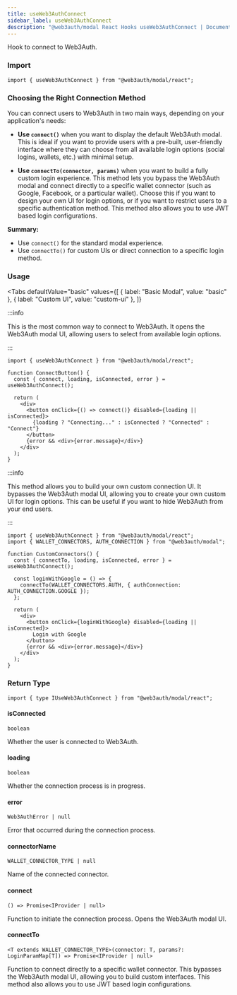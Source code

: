 ```yaml
---
title: useWeb3AuthConnect
sidebar_label: useWeb3AuthConnect
description: "@web3auth/modal React Hooks useWeb3AuthConnect | Documentation - Web3Auth"
---
```



Hook to connect to Web3Auth.

### Import

```tsx
import { useWeb3AuthConnect } from "@web3auth/modal/react";
```

### Choosing the Right Connection Method

You can connect users to Web3Auth in two main ways, depending on your application's needs:

- **Use `connect()`** when you want to display the default Web3Auth modal. This is ideal if you want
  to provide users with a pre-built, user-friendly interface where they can choose from all
  available login options (social logins, wallets, etc.) with minimal setup.

- **Use `connectTo(connector, params)`** when you want to build a fully custom login experience.
  This method lets you bypass the Web3Auth modal and connect directly to a specific wallet connector
  (such as Google, Facebook, or a particular wallet). Choose this if you want to design your own UI
  for login options, or if you want to restrict users to a specific authentication method. This
  method also allows you to use JWT based login configurations.

**Summary:**

- Use `connect()` for the standard modal experience.
- Use `connectTo()` for custom UIs or direct connection to a specific login method.

### Usage

<Tabs
  defaultValue="basic"
  values={[
    { label: "Basic Modal", value: "basic" },
    { label: "Custom UI", value: "custom-ui" },
  ]}
>

<TabItem value="basic">

:::info

This is the most common way to connect to Web3Auth. It opens the Web3Auth modal UI, allowing users
to select from available login options.

:::

```tsx
import { useWeb3AuthConnect } from "@web3auth/modal/react";

function ConnectButton() {
  const { connect, loading, isConnected, error } = useWeb3AuthConnect();

  return (
    <div>
      <button onClick={() => connect()} disabled={loading || isConnected}>
        {loading ? "Connecting..." : isConnected ? "Connected" : "Connect"}
      </button>
      {error && <div>{error.message}</div>}
    </div>
  );
}
```

</TabItem>

<TabItem value="custom-ui">

:::info

This method allows you to build your own custom connection UI. It bypasses the Web3Auth modal UI,
allowing you to create your own custom UI for login options. This can be useful if you want to hide
Web3Auth from your end users.

:::

```tsx
import { useWeb3AuthConnect } from "@web3auth/modal/react";
import { WALLET_CONNECTORS, AUTH_CONNECTION } from "@web3auth/modal";

function CustomConnectors() {
  const { connectTo, loading, isConnected, error } = useWeb3AuthConnect();

  const loginWithGoogle = () => {
    connectTo(WALLET_CONNECTORS.AUTH, { authConnection: AUTH_CONNECTION.GOOGLE });
  };

  return (
    <div>
      <button onClick={loginWithGoogle} disabled={loading || isConnected}>
        Login with Google
      </button>
      {error && <div>{error.message}</div>}
    </div>
  );
}
```

</TabItem>

</Tabs>

### Return Type

```tsx
import { type IUseWeb3AuthConnect } from "@web3auth/modal/react";
```

#### isConnected

`boolean`

Whether the user is connected to Web3Auth.

#### loading

`boolean`

Whether the connection process is in progress.

#### error

`Web3AuthError | null`

Error that occurred during the connection process.

#### connectorName

`WALLET_CONNECTOR_TYPE | null`

Name of the connected connector.

#### connect

`() => Promise<IProvider | null>`

Function to initiate the connection process. Opens the Web3Auth modal UI.

#### connectTo

`<T extends WALLET_CONNECTOR_TYPE>(connector: T, params?: LoginParamMap[T]) => Promise<IProvider | null>`

Function to connect directly to a specific wallet connector. This bypasses the Web3Auth modal UI,
allowing you to build custom interfaces. This method also allows you to use JWT based login
configurations.

